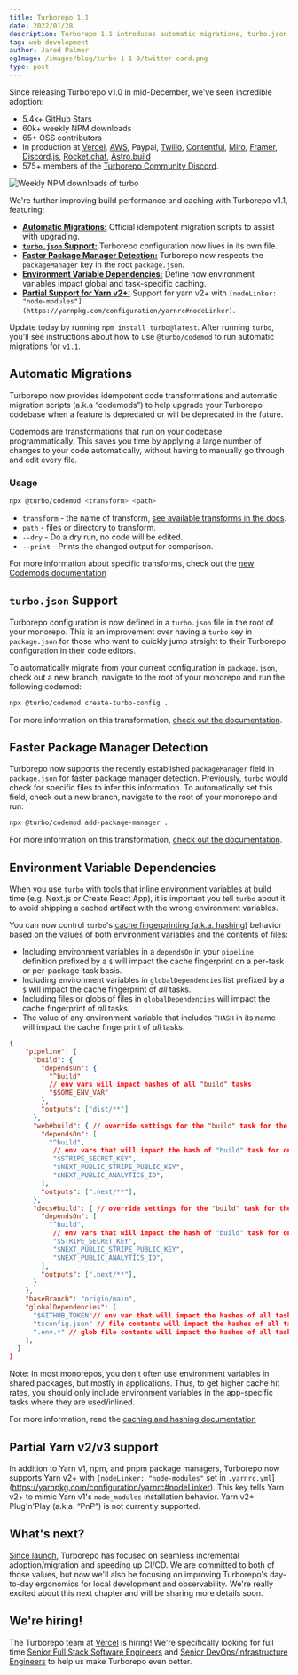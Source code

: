 ```yaml
---
title: Turborepo 1.1
date: 2022/01/28
description: Turborepo 1.1 introduces automatic migrations, turbo.json configuration, environment variable dependencies, partial Yarn v2 support, and more!
tag: web development
author: Jared Palmer
ogImage: /images/blog/turbo-1-1-0/twitter-card.png
type: post
---
```


Since releasing Turborepo v1.0 in mid-December, we've seen incredible adoption:

- 5.4k+ GitHub Stars
- 60k+ weekly NPM downloads
- 65+ OSS contributors
- In production at [Vercel](https://github.com/vercel/next.js), [AWS](https://github.com/aws-amplify/amplify-ui), Paypal, [Twilio](https://github.com/twilio-labs/function-templates), [Contentful](https://github.com/contentful/forma-36), [Miro](https://github.com/miroapp/app-examples), [Framer](https://github.com/framer/motion), [Discord.js](https://github.com/discordjs/discord.js), [Rocket.chat](https://github.com/RocketChat/Rocket.Chat.Fuselage), [Astro.build](https://github.com/withastro/astro)
- 575+ members of the [Turborepo Community Discord](https://turborepo.org/discord).

![Weekly NPM downloads of `turbo`](/images/blog/turbo-1-1-0/turborepo-npm-downloads.png)

We're further improving build performance and caching with Turborepo v1.1, featuring:

- [**Automatic Migrations:**](#automatic-migrations) Official idempotent migration scripts to assist with upgrading.
- [**`turbo.json` Support:**](#turbojson-support) Turborepo configuration now lives in its own file.
- [**Faster Package Manager Detection:**](#faster-package-manager-detection) Turborepo now respects the `packageManager` key in the root `package.json`.
- [**Environment Variable Dependencies:**](#environment-variable-dependencies) Define how environment variables impact global and task-specific caching.
- [**Partial Support for Yarn v2+:**](#partial-yarn-v2v3-support) Support for yarn v2+ with `[nodeLinker: "node-modules"](https://yarnpkg.com/configuration/yarnrc#nodeLinker)`.

Update today by running `npm install turbo@latest`. After running `turbo`, you'll see instructions about how to use `@turbo/codemod` to run automatic migrations for `v1.1`.

## Automatic Migrations

Turborepo now provides idempotent code transformations and automatic migration scripts (a.k.a “codemods”) to help upgrade your Turborepo codebase when a feature is deprecated or will be deprecated in the future.

Codemods are transformations that run on your codebase programmatically. This saves you time by applying a large number of changes to your code automatically, without having to manually go through and edit every file.

### Usage

```bash
npx @turbo/codemod <transform> <path>
```

- `transform` - the name of transform, [see available transforms in the docs](https://turborepo.org/docs/reference/codemods#turborepo-1x).
- `path` - files or directory to transform.
- `--dry` - Do a dry run, no code will be edited.
- `--print` - Prints the changed output for comparison.

For more information about specific transforms, check out the [new Codemods documentation](https://turborepo.org/docs/reference/codemods#turborepo-1x)

## `turbo.json` Support

Turborepo configuration is now defined in a `turbo.json` file in the root of your monorepo. This is an improvement over having a `turbo` key in `package.json` for those who want to quickly jump straight to their Turborepo configuration in their code editors.

To automatically migrate from your current configuration in `package.json`, check out a new branch, navigate to the root of your monorepo and run the following codemod:

```bash
npx @turbo/codemod create-turbo-config .
```

For more information on this transformation, [check out the documentation](https://turborepo.org/docs/reference/codemods#create-turbo-config).

## Faster Package Manager Detection

Turborepo now supports the recently established `packageManager` field in `package.json` for faster package manager detection. Previously, `turbo` would check for specific files to infer this information. To automatically set this field, check out a new branch, navigate to the root of your monorepo and run:

```bash
npx @turbo/codemod add-package-manager .
```

For more information on this transformation, [check out the documentation](https://turborepo.org/docs/reference/codemods#add-package-manager).

## Environment Variable Dependencies

When you use `turbo` with tools that inline environment variables at build time (e.g. Next.js or Create React App), it is important you tell `turbo` about it to avoid shipping a cached artifact with the wrong environment variables.

You can now control `turbo`'s [cache fingerprinting (a.k.a. hashing)](https://turborepo.org/docs/features/caching#hashing) behavior based on the values of both environment variables and the contents of files:

- Including environment variables in a `dependsOn` in your `pipeline` definition prefixed by a `$` will impact the cache fingerprint on a per-task or per-package-task basis.
- Including environment variables in `globalDependencies` list prefixed by a `$` will impact the cache fingerprint of _all_ tasks.
- Including files or globs of files in `globalDependencies` will impact the cache fingerprint of _all_ tasks.
- The value of any environment variable that includes `THASH` in its name will impact the cache fingerprint of _all_ tasks.

```json
{
    "pipeline": {
      "build": {
        "dependsOn": {
          "^build"
          // env vars will impact hashes of all "build" tasks
          "$SOME_ENV_VAR"
        },
        "outputs": ["dist/**"]
      },
      "web#build": { // override settings for the "build" task for the "web" app
        "dependsOn": [
          "^build",
           // env vars that will impact the hash of "build" task for only "web" app
           "$STRIPE_SECRET_KEY",
           "$NEXT_PUBLIC_STRIPE_PUBLIC_KEY",
           "$NEXT_PUBLIC_ANALYTICS_ID",
        ],
        "outputs": [".next/**"],
      },
      "docs#build": { // override settings for the "build" task for the "docs" app
        "dependsOn": [
          "^build",
           // env vars that will impact the hash of "build" task for only "web" app
           "$STRIPE_SECRET_KEY",
           "$NEXT_PUBLIC_STRIPE_PUBLIC_KEY",
           "$NEXT_PUBLIC_ANALYTICS_ID",
        ],
        "outputs": [".next/**"],
      }
    },
    "baseBranch": "origin/main",
    "globalDependencies": [
      "$GITHUB_TOKEN"// env var that will impact the hashes of all tasks,
      "tsconfig.json" // file contents will impact the hashes of all tasks,
      ".env.*" // glob file contents will impact the hashes of all tasks,
    ],
  }
}
```

Note: In most monorepos, you don't often use environment variables in shared packages, but mostly in applications. Thus, to get higher cache hit rates, you should only include environment variables in the app-specific tasks where they are used/inlined.

For more information, read the [caching and hashing documentation](https://turborepo.org/docs/features/caching)

## Partial Yarn v2/v3 support

In addition to Yarn v1, npm, and pnpm package managers, Turborepo now supports Yarn v2+ with `[nodeLinker: "node-modules"` set in `.yarnrc.yml`](https://yarnpkg.com/configuration/yarnrc#nodeLinker). This key tells Yarn v2+ to mimic Yarn v1's `node_modules` installation behavior. Yarn v2+ Plug'n'Play (a.k.a. “PnP”) is not currently supported.

## What's next?

[Since launch](https://turborepo.org/blog/joining-vercel), Turborepo has focused on seamless incremental adoption/migration and speeding up CI/CD. We are committed to both of those values, but now we'll also be focusing on improving Turborepo's day-to-day ergonomics for local development and observability. We're really excited about this next chapter and will be sharing more details soon.

## We're hiring!

The Turborepo team at [Vercel](https://vercel.com) is hiring! We're specifically looking for full time [Senior Full Stack Software Engineers](https://vercel.com/careers/senior-full-stack-engineer-amer) and [Senior DevOps/Infrastructure Engineers](https://vercel.com/careers/senior-infrastructure-engineer-amer) to help us make Turborepo even better.
